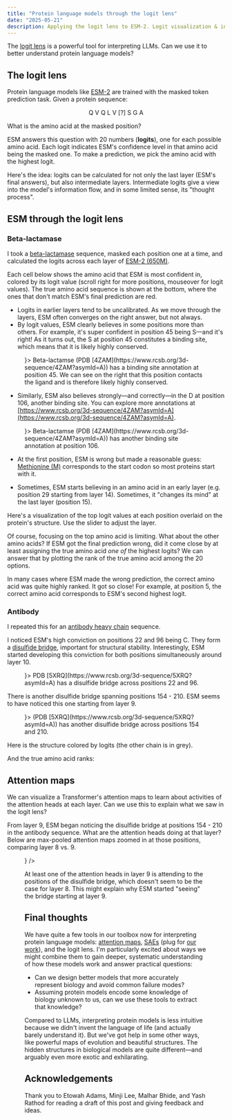 ```yaml
---
title: "Protein language models through the logit lens"
date: "2025-05-21"
description: Applying the logit lens to ESM-2. Logit visualization & interpretation, attention analysis, looking inside the mind of a protein language model.
---
```



The [logit lens](https://www.lesswrong.com/posts/AcKRB8wDpdaN6v6ru/interpreting-gpt-the-logit-lens) is a powerful tool for interpreting LLMs. Can we use it to better understand protein language models?

## The logit lens

Protein language models like [ESM-2](https://github.com/facebookresearch/esm) are trained with the masked token prediction task. Given a protein sequence:

$$
\text{Q V Q L V [?] S G A}
$$

What is the amino acid at the masked position?

ESM answers this question with 20 numbers (**logits**), one for each possible amino acid. Each logit indicates ESM's confidence level in that amino acid being the masked one. To make a prediction, we pick the amino acid with the highest logit.

Here's the idea: logits can be calculated for not only the last layer (ESM's final answers), but also intermediate layers. Intermediate logits give a view into the model's information flow, and in some limited sense, its "thought process".

## ESM through the logit lens

### Beta-lactamase

I took a [beta-lactamase](https://en.wikipedia.org/wiki/Beta-lactamase) sequence, masked each position one at a time, and calculated the logits across each layer of [ESM-2 (650M)](https://huggingface.co/facebook/esm2_t33_650M_UR50D).

Each cell below shows the amino acid that ESM is most confident in, colored by its logit value (scroll right for more positions, mouseover for logit values). The true amino acid sequence is shown at the bottom, where the ones that don't match ESM's final prediction are red.

<LazyVisualizationWrapper placeholder="Loading Beta-lactamase heatmap...">
  <TopTokensHeatmap
    title="Beta-lactamase (PDB 4ZAM) top tokens by logit"
    sequence="SPQPLEQIKLSESQLSGRVGMIEMDLASGRTLTAWRADERFPMMSTFKVVLCGAVLARVDAGDEQLERKIHYRQQDLVDYSPVSEKHLADGMTVGELCAAAITMSDNSAANLLLATVGGPAGLTAFLRQIGDNVTRLDRWETELNEALPGDARDTTTPASMAATLRKLLTSQRLSARSQRQLLQWMVDDRVAGPLIRSVLPAGWFIADKTGAGERGARGIVALLGPNNKAERIVVIYLRDTPASMAERNQQIAGIGAALIEHWQR"
    tokensPath="/data/logit-lens/beta_lactamase_top_tokens.csv"
    logitsPath="/data/logit-lens/beta_lactamase_top_logits.csv"
    maxLogit="12.35"
  />
</LazyVisualizationWrapper>

- Logits in earlier layers tend to be uncalibrated. As we move through the layers, ESM often converges on the right answer, but not always.
- By logit values, ESM clearly believes in some positions more than others. For example, it's super confident in position 45 being S––and it's right! As it turns out, the S at position 45 constitutes a binding site, which means that it is likely highly conserved.

<Figure content={<Image path={require("./images/beta-lactamase-45.png")} />}>
  Beta-lactamse (PDB [4ZAM](https://www.rcsb.org/3d-sequence/4ZAM?asymId=A)) has
  a binding site annotation at position 45. We can see on the right that this
  position contacts the ligand and is therefore likely highly conserved.
</Figure>

- Similarly, ESM also believes strongly––and correctly––in the D at position 106, another binding site. You can explore more annotations at [https://www.rcsb.org/3d-sequence/4ZAM?asymId=A](https://www.rcsb.org/3d-sequence/4ZAM?asymId=A).

<Figure content={<Image path={require("./images/beta-lactamase-106.png")} />}>
  Beta-lactamse (PDB [4ZAM](https://www.rcsb.org/3d-sequence/4ZAM?asymId=A)) has
  another binding site annotation at position 106.
</Figure>

- At the first position, ESM is wrong but made a reasonable guess: [Methionine (M)](https://en.wikipedia.org/wiki/Methionine) corresponds to the start codon so most proteins start with it.

- Sometimes, ESM starts believing in an amino acid in an early layer (e.g. position 29 starting from layer 14). Sometimes, it "changes its mind" at the last layer (position 15).

Here's a visualization of the top logit values at each position overlaid on the protein's structure. Use the slider to adjust the layer.

<LazyVisualizationWrapper placeholder="Loading 3D protein structure...">
  <StructureOverlay
    title="Beta-lactamase (PDB 4ZAM) structure colored by top logit"
    pdbId="4ZAM"
    logitsPath="/data/logit-lens/beta_lactamase_top_logits.csv"
    maxLogit="12.35"
  />
</LazyVisualizationWrapper>

Of course, focusing on the top amino acid is limiting. What about the other amino acids? If ESM got the final prediction wrong, did it come close by at least assigning the true amino acid _one of_ the highest logits? We can answer that by plotting the rank of the true amino acid among the 20 options.

<LazyVisualizationWrapper placeholder="Loading true token ranks heatmap...">
  <TrueTokensRanksHeatmap
    title="Beta-lactamase (PDB 4ZAM) true token ranks"
    sequence="SPQPLEQIKLSESQLSGRVGMIEMDLASGRTLTAWRADERFPMMSTFKVVLCGAVLARVDAGDEQLERKIHYRQQDLVDYSPVSEKHLADGMTVGELCAAAITMSDNSAANLLLATVGGPAGLTAFLRQIGDNVTRLDRWETELNEALPGDARDTTTPASMAATLRKLLTSQRLSARSQRQLLQWMVDDRVAGPLIRSVLPAGWFIADKTGAGERGARGIVALLGPNNKAERIVVIYLRDTPASMAERNQQIAGIGAALIEHWQR"
    ranksPath="/data/logit-lens/beta_lactamase_true_token_ranks.csv"
  />
</LazyVisualizationWrapper>

In many cases where ESM made the wrong prediction, the correct amino acid was quite highly ranked. It got so close! For example, at position 5, the correct amino acid corresponds to ESM's second highest logit.

### Antibody

I repeated this for an [antibody heavy chain](https://en.wikipedia.org/wiki/Immunoglobulin_heavy_chain) sequence.

<LazyVisualizationWrapper placeholder="Loading Antibody heatmap...">
  <TopTokensHeatmap
    title="Antibody heavy chain (PDB 5XRQ) top tokens by logit"
    sequence="QVQLVQSGAEVKKPGSSVRVSCKASGDTFSSYSITWVRQAPGHGLQWMGGIFPIFGSTNYAQKFDDRLTITTDDSSRTVYMELTSLRLEDTAVYYCARGASKVEPAAPAYSDAFDMWGQGTLVTVSSASTKGPSVFPLAPSSKSTSGGTAALGCLVKDYFPEPVTVSWNSGALTSGVHTFPAVLQSSGLYSLSSVVTVPSSSLGTQTYICNVNHKPSNTKVDKRVEPKSCHHHHHH"
    tokensPath="/data/logit-lens/ab_heavy_chain_top_tokens.csv"
    logitsPath="/data/logit-lens/ab_heavy_chain_top_logits.csv"
    maxLogit="12"
  />
</LazyVisualizationWrapper>

I noticed ESM's high conviction on positions 22 and 96 being C. They form a [disulfide bridge](https://www.creative-proteomics.com/resource/disulfide-bridges-proteins-formation-function-analysis.htm), important for structural stability. Interestingly, ESM started developing this conviction for both positions simultaneously around layer 10.

<Figure content={<Image path={require("./images/antibody-bridge-1.png")} />}>
  PDB [5XRQ](https://www.rcsb.org/3d-sequence/5XRQ?asymId=A) has a disulfide
  bridge across positions 22 and 96.
</Figure>

There is another disulfide bridge spanning positions 154 - 210. ESM seems to have noticed this one starting from layer 9.

<Figure content={<Image path={require("./images/antibody-bridge-2.png")} />}>
  (PDB [5XRQ](https://www.rcsb.org/3d-sequence/5XRQ?asymId=A)) has another
  disulfide bridge across positions 154 and 210.
</Figure>

Here is the structure colored by logits (the other chain is in grey).

<LazyVisualizationWrapper placeholder="Loading 3D antibody structure...">
  <StructureOverlay
    title="Antibody heavy chain (PDB 5XRQ) structure colored by top logit"
    pdbId="5XRQ"
    logitsPath="/data/logit-lens/ab_heavy_chain_top_logits.csv"
    maxLogit="12"
  />
</LazyVisualizationWrapper>

And the true amino acid ranks:

<LazyVisualizationWrapper placeholder="Loading antibody token ranks heatmap...">
  <TrueTokensRanksHeatmap
    title="Antibody heavy chain (PDB 5XRQ) true token ranks"
    sequence="QVQLVQSGAEVKKPGSSVRVSCKASGDTFSSYSITWVRQAPGHGLQWMGGIFPIFGSTNYAQKFDDRLTITTDDSSRTVYMELTSLRLEDTAVYYCARGASKVEPAAPAYSDAFDMWGQGTLVTVSSASTKGPSVFPLAPSSKSTSGGTAALGCLVKDYFPEPVTVSWNSGALTSGVHTFPAVLQSSGLYSLSSVVTVPSSSLGTQTYICNVNHKPSNTKVDKRVEPKSCHHHHHH"
    ranksPath="/data/logit-lens/ab_heavy_chain_true_token_ranks.csv"
  />
</LazyVisualizationWrapper>

## Attention maps

We can visualize a Transformer's attention maps to learn about activities of the attention heads at each layer. Can we use this to explain what we saw in the logit lens?

From layer 9, ESM began noticing the disulfide bridge at positions 154 - 210 in the antibody sequence. What are the attention heads doing at that layer? Below are max-pooled attention maps zoomed in at those positions, comparing layer 8 vs. 9.

<Figure
  content={<Image path={require("./images/bridge-attention-maps.png")} />}
/>

At least one of the attention heads in layer 9 is attending to the positions of the disulfide bridge, which doesn't seem to be the case for layer 8. This might explain why ESM started "seeing" the bridge starting at layer 9.

## Final thoughts

We have quite a few tools in our toolbox now for interpreting protein language models: [attention maps](https://arxiv.org/abs/2006.15222), [SAEs](https://www.biorxiv.org/content/10.1101/2024.11.14.623630v1) (plug for [our work](https://www.biorxiv.org/content/10.1101/2025.02.06.636901v1)), and the logit lens. I'm particularly excited about ways we might combine them to gain deeper, systematic understanding of how these models work and answer practical questions:

- Can we design better models that more accurately represent biology and avoid common failure modes?
- Assuming protein models encode some knowledge of biology unknown to us, can we use these tools to extract that knowledge?

Compared to LLMs, interpreting protein models is less intuitive because we didn't invent the language of life (and actually barely understand it). But we've got help in some other ways, like <Link to="/protein-evolution">powerful maps of evolution</Link> and beautiful structures. The hidden structures in biological models are quite different––and arguably even more exotic and exhilarating.

## Acknowledgements

Thank you to Etowah Adams, Minji Lee, Malhar Bhide, and Yash Rathod for reading a draft of this post and giving feedback and ideas.
